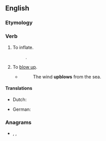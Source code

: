 ==English==

===Etymology===
{{prefix|up|blow|lang=en}}

===Verb===
{{en-verb|upblows|upblowing|upblew|upblown}}

# {{lb|en|transitive|obsolete}} To inflate.
#: {{rfquotek|Edmund Spenser}}.
# {{lb|en|transitive|obsolete}} To [[blow up]].
#* {{w|Edmund Spenser}}
#*: The wind '''upblows''' from the sea.

====Translations====
{{trans-top|inflate}}
* Dutch: {{t+|nl|opblazen}}
{{trans-mid}}
* German: {{t+|de|aufblasen}}
{{trans-bottom}}

{{trans-see|blow up}}

===Anagrams===
* {{l|en|blowup}}, {{l|en|blow up}}, {{l|en|blow-up}}